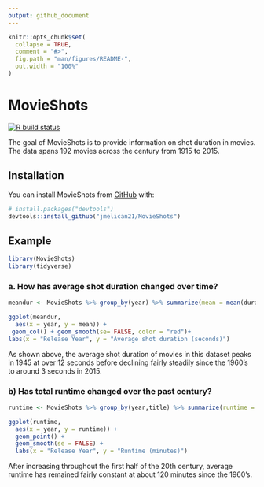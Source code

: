 ```yaml
---
output: github_document
---
```


<!-- README.md is generated from README.Rmd. Please edit that file -->

```r
knitr::opts_chunk$set(
  collapse = TRUE,
  comment = "#>",
  fig.path = "man/figures/README-",
  out.width = "100%"
)
```

# MovieShots

<!-- badges: start -->
[![R build status](https://github.com/jmelican21/MovieShots/workflows/R-CMD-check/badge.svg)](https://github.com/jmelican21/MovieShots/actions)
<!-- badges: end -->

The goal of MovieShots is to provide information on shot duration in movies. The data spans 192 movies across the century from 1915 to 2015. 

## Installation

You can install MovieShots from [GitHub](https://github.com/) with:

``` r
# install.packages("devtools")
devtools::install_github("jmelican21/MovieShots")
```
## Example

```r
library(MovieShots)
library(tidyverse)
```


### a. How has average shot duration changed over time?


```r
meandur <- MovieShots %>% group_by(year) %>% summarize(mean = mean(duration))

ggplot(meandur,
  aes(x = year, y = mean)) +
 geom_col() + geom_smooth(se= FALSE, color = "red")+
labs(x = "Release Year", y = "Average shot duration (seconds)")
```

As shown above, the average shot duration of movies in this dataset peaks in 1945 at over 12 seconds before declining fairly steadily since the 1960's to around 3 seconds in 2015.




### b) Has total runtime changed over the past century?


```r
runtime <- MovieShots %>% group_by(year,title) %>% summarize(runtime = sum(duration)/60)

ggplot(runtime,
  aes(x = year, y = runtime)) +
  geom_point() + 
  geom_smooth(se = FALSE) + 
  labs(x = "Release Year", y = "Runtime (minutes)")
```

After increasing throughout the first half of the 20th century, average runtime has remained fairly constant at about 120 minutes since the 1960's. 

